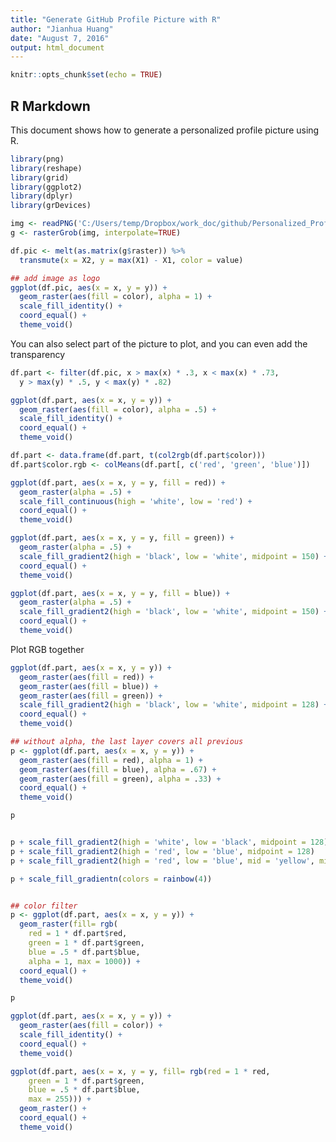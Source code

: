 ```yaml
---
title: "Generate GitHub Profile Picture with R"
author: "Jianhua Huang"
date: "August 7, 2016"
output: html_document
---
```


```r
knitr::opts_chunk$set(echo = TRUE)
```

## R Markdown
This document shows how to generate a personalized profile picture using R. 

```r
library(png)
library(reshape)
library(grid)
library(ggplot2)
library(dplyr)
library(grDevices)

img <- readPNG('C:/Users/temp/Dropbox/work_doc/github/Personalized_Profile_Picture/picture.PNG')
g <- rasterGrob(img, interpolate=TRUE)

df.pic <- melt(as.matrix(g$raster)) %>%
  transmute(x = X2, y = max(X1) - X1, color = value)

## add image as logo
ggplot(df.pic, aes(x = x, y = y)) +
  geom_raster(aes(fill = color), alpha = 1) + 
  scale_fill_identity() +
  coord_equal() + 
  theme_void()
```


You can also select part of the picture to plot, and you can even add the transparency
```r
df.part <- filter(df.pic, x > max(x) * .3, x < max(x) * .73, 
  y > max(y) * .5, y < max(y) * .82)

ggplot(df.part, aes(x = x, y = y)) +
  geom_raster(aes(fill = color), alpha = .5) + 
  scale_fill_identity() +
  coord_equal() + 
  theme_void()
```


```r
df.part <- data.frame(df.part, t(col2rgb(df.part$color)))
df.part$color.rgb <- colMeans(df.part[, c('red', 'green', 'blue')])

ggplot(df.part, aes(x = x, y = y, fill = red)) +
  geom_raster(alpha = .5) + 
  scale_fill_continuous(high = 'white', low = 'red') + 
  coord_equal() + 
  theme_void()

ggplot(df.part, aes(x = x, y = y, fill = green)) +
  geom_raster(alpha = .5) + 
  scale_fill_gradient2(high = 'black', low = 'white', midpoint = 150) + 
  coord_equal() + 
  theme_void()

ggplot(df.part, aes(x = x, y = y, fill = blue)) +
  geom_raster(alpha = .5) + 
  scale_fill_gradient2(high = 'black', low = 'white', midpoint = 150) + 
  coord_equal() + 
  theme_void()
```

Plot RGB together
```r
ggplot(df.part, aes(x = x, y = y)) +
  geom_raster(aes(fill = red)) +
  geom_raster(aes(fill = blue)) +
  geom_raster(aes(fill = green)) +
  scale_fill_gradient2(high = 'black', low = 'white', midpoint = 128) + 
  coord_equal() + 
  theme_void()

## without alpha, the last layer covers all previous
p <- ggplot(df.part, aes(x = x, y = y)) +
  geom_raster(aes(fill = red), alpha = 1) +
  geom_raster(aes(fill = blue), alpha = .67) +
  geom_raster(aes(fill = green), alpha = .33) +
  coord_equal() + 
  theme_void()

p


p + scale_fill_gradient2(high = 'white', low = 'black', midpoint = 128)
p + scale_fill_gradient2(high = 'red', low = 'blue', midpoint = 128)
p + scale_fill_gradient2(high = 'red', low = 'blue', mid = 'yellow', midpoint = 128)

p + scale_fill_gradientn(colors = rainbow(4))


## color filter
p <- ggplot(df.part, aes(x = x, y = y)) +
  geom_raster(fill= rgb(
    red = 1 * df.part$red, 
    green = 1 * df.part$green, 
    blue = .5 * df.part$blue,
    alpha = 1, max = 1000)) + 
  coord_equal() + 
  theme_void()

p

ggplot(df.part, aes(x = x, y = y)) +
  geom_raster(aes(fill = color)) + 
  scale_fill_identity() +
  coord_equal() + 
  theme_void()

ggplot(df.part, aes(x = x, y = y, fill= rgb(red = 1 * red, 
    green = 1 * df.part$green, 
    blue = .5 * df.part$blue,
    max = 255))) +
  geom_raster() + 
  coord_equal() + 
  theme_void()

```









